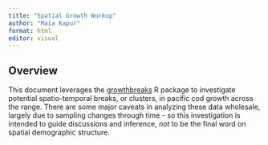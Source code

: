 ```yaml
---
title: "Spatial Growth Workup"
author: "Maia Kapur"
format: html
editor: visual
---
```


## Overview
This document leverages the [growthbreaks](https://github.com/afsc-assessments/growthbreaks) R package to investigate potential spatio-temporal breaks, or clusters, in pacific cod growth across the range. There are some major caveats in analyzing these data wholesale, largely due to sampling changes through time -- so this investigation is intended to guide discussions and inference, *not* to be the final word on spatial demographic structure.



